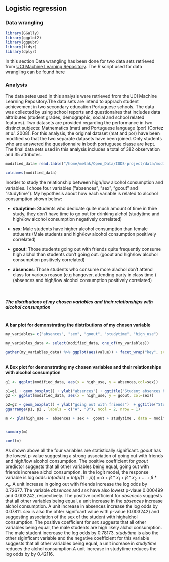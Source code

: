 ## **Logistic regression**

### **Data wrangling**
```r
library(GGally)
library(ggplot2)
library(ggpubr)
library(tidyr)
library(dplyr)
```

In this section Data wrangling has been done for two data sets retrieved from [UCI Machine Learning Repository](http://archive.ics.uci.edu/ml/datasets.html). The R script used for data wrangling can be found [here](https://github.com/melakbet/IODS-project/blob/master/data/create_alc.R)


### **Analysis**



The data setes used in this analysis were retrieved from the UCI Machine Learning Repository.The data sets are intend to apprach student achievement in two secondary education Portuguese schools. The data was collected by using school reports and questionaires that includes data alttributes (student grades, demographic, social and school related features). Two datasets are provided regarding the performance in two distinct subjects: Mathematics (mat) and Portuguese language (por) (Cortez *et al*. 2008). For this analysis, the original dataset (mat and por) have been modified so that the two separate datasets have been joined. Only students who are answered the questionnaire in both portuguese classe are kept. The final data sets used in this analysis includes a total of 382 observation and 35 attributes. 



```r

modified_data= read.table("/home/melak/Open_Data/IODS-project/data/modified_data.txt", sep="\t", header=TRUE)

colnames(modified_data)

```

Inorder to study the relationship between high/low alcohol consumption and variables. I chose four variables ("absences", "sex", "goout" and "studytime"). My hypothesis about how each variable is related to alcohol consumption shown below:

- **studytime**: Students who dedicate quite much amount of time in thire study, they don't have time to go out for drinking alchol (studytime and high/low alcohol consumption negatively correlated)

- **sex**: Male students have higher alcohol consumption than female stduents (Male students and high/low alcohol consumption positively correlated)

- **goout**: Those students going out with friends quite frequently consume high alchol than students don't going out. (goout and high/low alcohol consumption positively correlated)

- **absences**: Those students who consume more alachol don't attend class for various reason (e.g hangover, attending party in class time ) (absences and high/low alcohol consumption positively correlated)


<br/>


##### **The distributions of my chosen variables and their relationships with alcohol consumption**
<br/>
**A bar plot for demonstrating the distributions of my chosen  variable**
```r

my_variables= c("absences", "sex", "goout", "studytime", "high_use")

my_variables_data <- select(modified_data, one_of(my_variables))

gather(my_variables_data) %>% ggplot(aes(value)) + facet_wrap("key", scales = "free") + geom_bar()

```

<br/>
**A Box plot for demonstrating my chosen variables and their relationships with alcohol consumption**

```r

g1 <- ggplot(modified_data, aes(x = high_use, y = absences,col=sex))

p1=g1 + geom_boxplot() + ylab("absences") + ggtitle("Student absences by alcohol consumption and sex")
g2 <- ggplot(modified_data, aes(x = high_use, y = goout, col=sex))

p2=g2 + geom_boxplot() + ylab("going out with friends")  + ggtitle("Student who going out with friends by alcohol consumption and sex") 
ggarrange(p1, p2 , labels = c("A", "B"), ncol = 2, nrow = 1)


```


```r

m <- glm(high_use ~  absences + sex +  goout + studytime , data = modified_data, family = "binomial")


summary(m)

coef(m)


```




As shown above all the four variables are statistically significant. *goout* has the lowest p-value suggesting a strong association of going out with friends and high/low alcohol consumption. The positive coefficient for *goout* predictor suggests that all other variables being equal, going out with friends increase alchol consumption. In the logit model, the response variable is log odds: $ln(odds) = ln(p/(1-p)) =\alpha+ \beta*x_1 + \beta*x_2 + … + \beta*x_n$. A unit increase in going out with friends increase the log odds by 0.72677. The variable *absences* and *sex* have also lowest p-vlaue 0.000499 and 0.003242, respectively. The positive coefficient for *absences*  suggests that all other variables being equal, a unit  increase in the *absences* increase  alchol consumption. A unit increase in absences increase the log odds by 0.07811. *sex* is also the ohter signifcant value with p-value (0.003242) and suggesting association of the sex of the student with high\low alchol consumption. The positive coefficient for *sex* suggests that all other variables being equal, the male students are high likely alchol consumption. The male student inccrease the log odds by 0.78173. *studytime* is also the other siginficant variable and the negative coefficient for this variable suggests that all other variables being equal, a unit increase in *studytime* reduces the alchol consumption.A unit increase in studytime reduces the log odds by by 0.42116.

